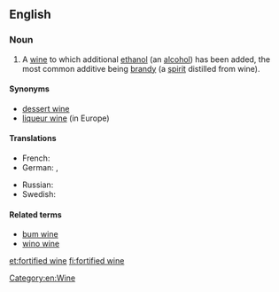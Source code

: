 ==English==
{{wikipedia}}

===Noun===
{{en-noun|head=[[fortified]] [[wine]]}}
# A [[wine]] to which additional [[ethanol]] (an [[alcohol]]) has been added, the most common additive being [[brandy]] (a [[spirit]] distilled from wine).

====Synonyms====
* [[dessert wine]]
* [[liqueur wine]] (in Europe)

====Translations====
{{trans-top|wine with distilled beverage added}}
* French: {{t|fr|vin muté|m}}
* German: {{t|de|verstärkter Wein|m}}, {{t|de|Likörwein|m}}
{{trans-mid}}
* Russian: {{t+|ru|креплёное вино|n|tr=krepljónoje vinó|sc=Cyrl}}
* Swedish: {{t|sv|starkvin|n}}
{{trans-bottom}}

====Related terms====
* [[bum wine]]
* [[wino wine]]

[[Category:en:Wine]]

[[et:fortified wine]]
[[fi:fortified wine]]
